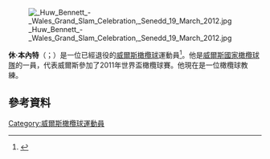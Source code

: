 [[File:_Huw_Bennett_-_Wales_Grand_Slam_Celebration,_Senedd_19_March_2012.jpg|thumb]]

'''休·本內特'''（{{lang-en|Huw Bennett}}；{{bd|1983年|6月11日}}）是一位已經退役的[[威爾斯|威爾斯]][[橄欖球|橄欖球]]運動員<ref>{{Cite web |url=http://www.wru.co.uk/eng/news/30421.php#.U2_n1PYU_IW |title=Bennett lands Wales coaching role |accessdate=2015-11-23 |archive-date=2018-10-04 |archive-url=https://web.archive.org/web/20181004235733/http://www.wru.co.uk/eng/news/30421.php#.U2_n1PYU_IW |dead-url=no }}</ref>。他是[[威爾斯國家橄欖球隊|威爾斯國家橄欖球隊]]的一員，代表威爾斯參加了2011年世界盃橄欖球賽。他現在是一位橄欖球教練。

==參考資料==
{{Reflist}}
[[Category:威爾斯橄欖球運動員|Category:威爾斯橄欖球運動員]]